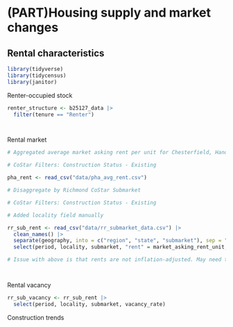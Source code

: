 # (PART)Housing supply and market changes {.unnumbered}

## Rental characteristics{#part-2-2}

```r

library(tidyverse)
library(tidycensus)
library(janitor)

```

Renter-occupied stock

```r

renter_structure <- b25127_data |> 
  filter(tenure == "Renter")


```

```r

```

```r

```

Rental market

```r

# Aggregated average market asking rent per unit for Chesterfield, Hanover, Henrico, and Richmond City.

# CoStar Filters: Construction Status - Existing

pha_rent <- read_csv("data/pha_avg_rent.csv")

```


```r

# Disaggregate by Richmond CoStar Submarket

# CoStar Filters: Construction Status - Existing

# Added locality field manually

rr_sub_rent <- read_csv("data/rr_submarket_data.csv") |> 
  clean_names() |> 
  separate(geography, into = c("region", "state", "submarket"), sep = " - ") |> 
  select(period, locality, submarket, "rent" = market_asking_rent_unit, vacancy_rate)

# Issue with above is that rents are not inflation-adjusted. May need to revist. I've requested from CoStar to allow for an inflation-adjusted average rent per unit pull, BUT who knows if they can add it.

```


```r

```

```r


```

Rental vacancy
```r

rr_sub_vacancy <- rr_sub_rent |> 
  select(period, locality, submarket, vacancy_rate)

```

Construction trends
```r

```
